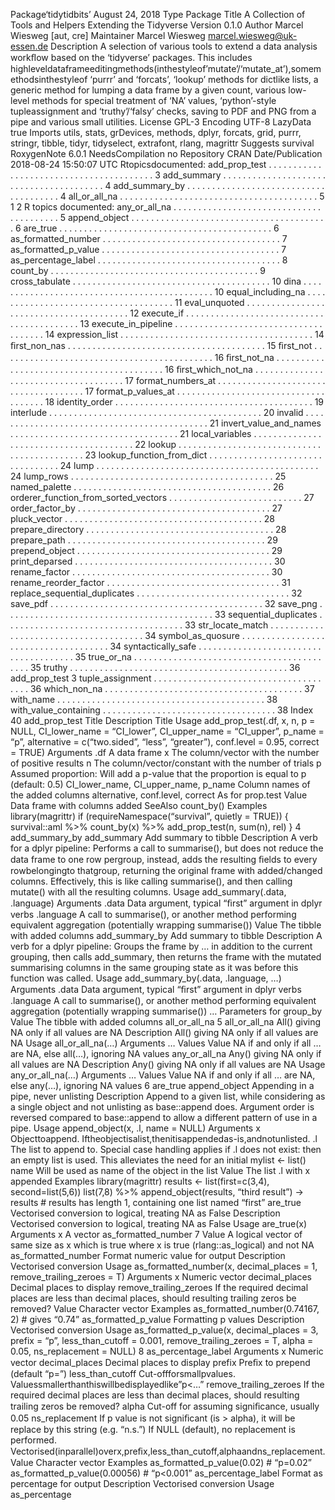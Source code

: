 Package‘tidytidbits’ August 24, 2018
Type Package Title A Collection of Tools and Helpers Extending the Tidyverse Version 0.1.0 Author Marcel Wiesweg [aut, cre] Maintainer Marcel Wiesweg <marcel.wiesweg@uk-essen.de> Description A selection of various tools to extend a data analysis workﬂow based on the 'tidyverse' packages. This includes highleveldataframeeditingmethods(inthestyleof'mutate'/'mutate_at'),somemethodsinthestyleof 'purrr' and 'forcats', 'lookup' methods for dictlike lists, a generic method for lumping a data frame by a given count, various low-level methods for special treatment of 'NA' values, 'python'-style tupleassignment and 'truthy'/'falsy' checks, saving to PDF and PNG from a pipe and various small utilities. License GPL-3 Encoding UTF-8 LazyData true Imports utils, stats, grDevices, methods, dplyr, forcats, grid, purrr, stringr, tibble, tidyr, tidyselect, extrafont, rlang, magrittr Suggests survival RoxygenNote 6.0.1 NeedsCompilation no Repository CRAN Date/Publication 2018-08-24 15:50:07 UTC
Rtopicsdocumented: add_prop_test . . . . . . . . . . . . . . . . . . . . . . . . . . . . . . . . . . . . . . . . 3 add_summary . . . . . . . . . . . . . . . . . . . . . . . . . . . . . . . . . . . . . . . . 4 add_summary_by . . . . . . . . . . . . . . . . . . . . . . . . . . . . . . . . . . . . . . 4 all_or_all_na . . . . . . . . . . . . . . . . . . . . . . . . . . . . . . . . . . . . . . . . 5
1
2 R topics documented:
any_or_all_na . . . . . . . . . . . . . . . . . . . . . . . . . . . . . . . . . . . . . . . . 5 append_object . . . . . . . . . . . . . . . . . . . . . . . . . . . . . . . . . . . . . . . . 6 are_true . . . . . . . . . . . . . . . . . . . . . . . . . . . . . . . . . . . . . . . . . . . 6 as_formatted_number . . . . . . . . . . . . . . . . . . . . . . . . . . . . . . . . . . . . 7 as_formatted_p_value . . . . . . . . . . . . . . . . . . . . . . . . . . . . . . . . . . . . 7 as_percentage_label . . . . . . . . . . . . . . . . . . . . . . . . . . . . . . . . . . . . . 8 count_by . . . . . . . . . . . . . . . . . . . . . . . . . . . . . . . . . . . . . . . . . . 9 cross_tabulate . . . . . . . . . . . . . . . . . . . . . . . . . . . . . . . . . . . . . . . . 10 dina . . . . . . . . . . . . . . . . . . . . . . . . . . . . . . . . . . . . . . . . . . . . . 10 equal_including_na . . . . . . . . . . . . . . . . . . . . . . . . . . . . . . . . . . . . . 11 eval_unquoted . . . . . . . . . . . . . . . . . . . . . . . . . . . . . . . . . . . . . . . . 12 execute_if . . . . . . . . . . . . . . . . . . . . . . . . . . . . . . . . . . . . . . . . . . 13 execute_in_pipeline . . . . . . . . . . . . . . . . . . . . . . . . . . . . . . . . . . . . . 14 expression_list . . . . . . . . . . . . . . . . . . . . . . . . . . . . . . . . . . . . . . . 14 ﬁrst_non_nas . . . . . . . . . . . . . . . . . . . . . . . . . . . . . . . . . . . . . . . . 15 ﬁrst_not . . . . . . . . . . . . . . . . . . . . . . . . . . . . . . . . . . . . . . . . . . . 16 ﬁrst_not_na . . . . . . . . . . . . . . . . . . . . . . . . . . . . . . . . . . . . . . . . . 16 ﬁrst_which_not_na . . . . . . . . . . . . . . . . . . . . . . . . . . . . . . . . . . . . . 17 format_numbers_at . . . . . . . . . . . . . . . . . . . . . . . . . . . . . . . . . . . . . 17 format_p_values_at . . . . . . . . . . . . . . . . . . . . . . . . . . . . . . . . . . . . . 18 identity_order . . . . . . . . . . . . . . . . . . . . . . . . . . . . . . . . . . . . . . . . 19 interlude . . . . . . . . . . . . . . . . . . . . . . . . . . . . . . . . . . . . . . . . . . . 20 invalid . . . . . . . . . . . . . . . . . . . . . . . . . . . . . . . . . . . . . . . . . . . . 21 invert_value_and_names . . . . . . . . . . . . . . . . . . . . . . . . . . . . . . . . . . 21 local_variables . . . . . . . . . . . . . . . . . . . . . . . . . . . . . . . . . . . . . . . 22 lookup . . . . . . . . . . . . . . . . . . . . . . . . . . . . . . . . . . . . . . . . . . . . 23 lookup_function_from_dict . . . . . . . . . . . . . . . . . . . . . . . . . . . . . . . . . 24 lump . . . . . . . . . . . . . . . . . . . . . . . . . . . . . . . . . . . . . . . . . . . . . 24 lump_rows . . . . . . . . . . . . . . . . . . . . . . . . . . . . . . . . . . . . . . . . . 25 named_palette . . . . . . . . . . . . . . . . . . . . . . . . . . . . . . . . . . . . . . . . 26 orderer_function_from_sorted_vectors . . . . . . . . . . . . . . . . . . . . . . . . . . . 27 order_factor_by . . . . . . . . . . . . . . . . . . . . . . . . . . . . . . . . . . . . . . . 27 pluck_vector . . . . . . . . . . . . . . . . . . . . . . . . . . . . . . . . . . . . . . . . 28 prepare_directory . . . . . . . . . . . . . . . . . . . . . . . . . . . . . . . . . . . . . . 28 prepare_path . . . . . . . . . . . . . . . . . . . . . . . . . . . . . . . . . . . . . . . . 29 prepend_object . . . . . . . . . . . . . . . . . . . . . . . . . . . . . . . . . . . . . . . 29 print_deparsed . . . . . . . . . . . . . . . . . . . . . . . . . . . . . . . . . . . . . . . . 30 rename_factor . . . . . . . . . . . . . . . . . . . . . . . . . . . . . . . . . . . . . . . . 30 rename_reorder_factor . . . . . . . . . . . . . . . . . . . . . . . . . . . . . . . . . . . 31 replace_sequential_duplicates . . . . . . . . . . . . . . . . . . . . . . . . . . . . . . . 32 save_pdf . . . . . . . . . . . . . . . . . . . . . . . . . . . . . . . . . . . . . . . . . . . 32 save_png . . . . . . . . . . . . . . . . . . . . . . . . . . . . . . . . . . . . . . . . . . 33 sequential_duplicates . . . . . . . . . . . . . . . . . . . . . . . . . . . . . . . . . . . . 33 str_locate_match . . . . . . . . . . . . . . . . . . . . . . . . . . . . . . . . . . . . . . 34 symbol_as_quosure . . . . . . . . . . . . . . . . . . . . . . . . . . . . . . . . . . . . . 34 syntactically_safe . . . . . . . . . . . . . . . . . . . . . . . . . . . . . . . . . . . . . . 35 true_or_na . . . . . . . . . . . . . . . . . . . . . . . . . . . . . . . . . . . . . . . . . . 35 truthy . . . . . . . . . . . . . . . . . . . . . . . . . . . . . . . . . . . . . . . . . . . . 36
add_prop_test 3
tuple_assignment . . . . . . . . . . . . . . . . . . . . . . . . . . . . . . . . . . . . . . 36 which_non_na . . . . . . . . . . . . . . . . . . . . . . . . . . . . . . . . . . . . . . . . 37 with_name . . . . . . . . . . . . . . . . . . . . . . . . . . . . . . . . . . . . . . . . . . 38 with_value_containing . . . . . . . . . . . . . . . . . . . . . . . . . . . . . . . . . . . 38
Index 40
add_prop_test Title
Description Title
Usage add_prop_test(.df, x, n, p = NULL, CI_lower_name = "CI_lower", CI_upper_name = "CI_upper", p_name = "p", alternative = c("two.sided", "less", "greater"), conf.level = 0.95, correct = TRUE)
Arguments .df A data frame x The column/vector with the number of positive results n The column/vector/constant with the number of trials p Assumed proportion: Will add a p-value that the proportion is equal to p (default: 0.5) CI_lower_name, CI_upper_name, p_name Column names of the added columns alternative, conf.level, correct As for prop.test
Value Data frame with columns added
SeeAlso count_by()
Examples
library(magrittr) if (requireNamespace("survival", quietly = TRUE)) { survival::aml %>% count_by(x) %>% add_prop_test(n, sum(n), rel) }
4 add_summary_by
add_summary Add summary to tibble
Description A verb for a dplyr pipeline: Performs a call to summarise(), but does not reduce the data frame to one row pergroup, instead, adds the resulting ﬁelds to every rowbelongingto thatgroup, returning the original frame with added/changed columns. Effectively, this is like calling summarise(), and then calling mutate() with all the resulting columns.
Usage add_summary(.data, .language)
Arguments .data Data argument, typical "ﬁrst" argument in dplyr verbs .language A call to summarise(), or another method performing equivalent aggregation (potentially wrapping summarise())
Value The tibble with added columns
add_summary_by Add summary to tibble
Description A verb for a dplyr pipeline: Groups the frame by ... in addition to the current grouping, then calls add_summary, then returns the frame with the mutated summarising columns in the same grouping state as it was before this function was called.
Usage add_summary_by(.data, .language, ...)
Arguments .data Data argument, typical "ﬁrst" argument in dplyr verbs .language A call to summarise(), or another method performing equivalent aggregation (potentially wrapping summarise()) ... Parameters for group_by
Value The tibble with added columns
all_or_all_na 5
all_or_all_na All() giving NA only if all values are NA
Description All() giving NA only if all values are NA
Usage
all_or_all_na(...)
Arguments ... Values
Value NA if and only if all ... are NA, else all(...), ignoring NA values
any_or_all_na Any() giving NA only if all values are NA
Description Any() giving NA only if all values are NA
Usage
any_or_all_na(...)
Arguments ... Values
Value NA if and only if all ... are NA, else any(...), ignoring NA values
6 are_true
append_object Appending in a pipe, never unlisting
Description Append to a given list, while considering as a single object and not unlisting as base::append does. Argument order is reversed compared to base::append to allow a different pattern of use in a pipe.
Usage append_object(x, .l, name = NULL)
Arguments x Objecttoappend. Iftheobjectisalist,thenitisappendedas-is,andnotunlisted. .l The list to append to. Special case handling applies if .l does not exist: then an empty list is used. This alleviates the need for an initial mylist <- list() name Will be used as name of the object in the list
Value The list .l with x appended
Examples
library(magrittr) results <- list(first=c(3,4), second=list(5,6)) list(7,8) %>% append_object(results, "third result") -> results # results has length 1, containing one list named "first"
are_true Vectorised conversion to logical, treating NA as False
Description Vectorised conversion to logical, treating NA as False
Usage are_true(x)
Arguments x A vector
as_formatted_number 7
Value A logical vector of same size as x which is true where x is true (rlang::as_logical) and not NA
as_formatted_number Format numeric value for output
Description Vectorised conversion
Usage
as_formatted_number(x, decimal_places = 1, remove_trailing_zeroes = T)
Arguments x Numeric vector decimal_places Decimal places to display remove_trailing_zeroes If the required decimal places are less than decimal places, should resulting trailing zeros be removed?
Value Character vector
Examples
as_formatted_number(0.74167, 2) # gives "0.74"
as_formatted_p_value Formatting p values
Description Vectorised conversion
Usage
as_formatted_p_value(x, decimal_places = 3, prefix = "p", less_than_cutoff = 0.001, remove_trailing_zeroes = T, alpha = 0.05, ns_replacement = NULL)
8 as_percentage_label
Arguments x Numeric vector decimal_places Decimal places to display prefix Preﬁx to prepend (default "p=") less_than_cutoff Cut-offforsmallpvalues. Valuessmallerthanthiswillbedisplayedlike"p<..." remove_trailing_zeroes If the required decimal places are less than decimal places, should resulting trailing zeros be removed? alpha Cut-off for assuming signiﬁcance, usually 0.05 ns_replacement If p value is not signiﬁcant (is > alpha), it will be replace by this string (e.g. "n.s.") If NULL (default), no replacement is performed. Vectorised(inparallel)overx,preﬁx,less_than_cutoff,alphaandns_replacement.
Value Character vector
Examples
as_formatted_p_value(0.02) # "p=0.02" as_formatted_p_value(0.00056) # "p<0.001"
as_percentage_label Format as percentage for output
Description Vectorised conversion
Usage as_percentage
